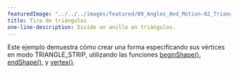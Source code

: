 ---
featuredImage: "../../../images/featured/09_Angles_And_Motion-02_Triangle_Strip-thumbnail.png"
title: Tira de triángulos
one-line-description: Divide un anillo en triángulos.
---

Este ejemplo demuestra cómo crear una forma especificando sus vértices en modo TRIANGLE_STRIP, utilizando las funciones 
<a href="https://p5js.org/reference/#/p5/beginShape">beginShape()</a>, 
<a href="https://p5js.org/reference/#/p5/endShape">endShape()</a>, y 
<a href="https://p5js.org/reference/#/p5/vertex">vertex()</a>.